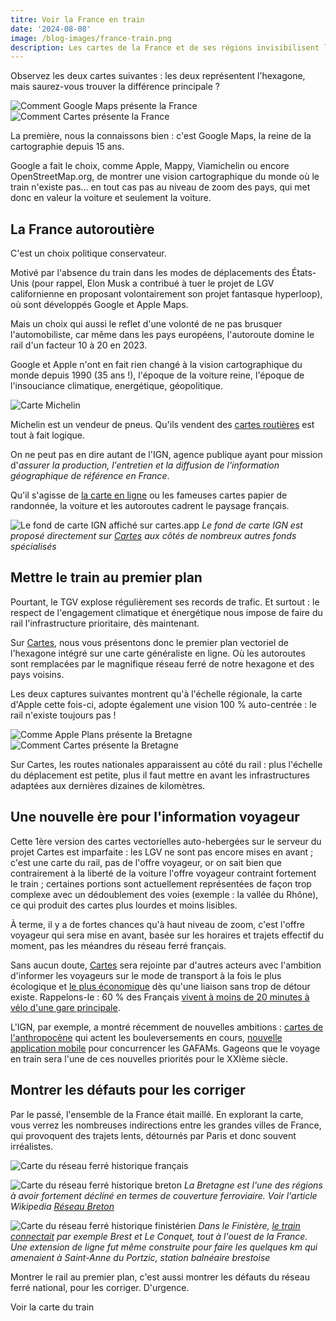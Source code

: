 ```yaml
---
titre: Voir la France en train
date: '2024-08-08'
image: /blog-images/france-train.png
description: Les cartes de la France et de ses régions invisibilisent le train. C'est pourtant le moyen de transport longue distance le plus important des prochaines décennies.
---
```



Observez les deux cartes suivantes : les deux représentent l'hexagone, mais saurez-vous trouver la différence principale ?

![Comment Google Maps présente la France](/blog-images/france-google.png)
![Comment Cartes présente la France](/blog-images/france-train.png)

La première, nous la connaissons bien : c'est Google Maps, la reine de la cartographie depuis 15 ans.

Google a fait le choix, comme Apple, Mappy, Viamichelin ou encore OpenStreetMap.org, de montrer une vision cartographique du monde où le train n'existe pas... en tout cas pas au niveau de zoom des pays, qui met donc en valeur la voiture et seulement la voiture.

## La France autoroutière

C'est un choix politique conservateur.

Motivé par l'absence du train dans les modes de déplacements des États-Unis (pour rappel, Elon Musk a contribué à tuer le projet de LGV californienne en proposant volontairement son projet fantasque hyperloop), où sont développés Google et Apple Maps.

Mais un choix qui aussi le reflet d'une volonté de ne pas brusquer l'automobiliste, car même dans les pays européens, l'autoroute domine le rail d'un facteur 10 à 20 en 2023.

Google et Apple n'ont en fait rien changé à la vision cartographique du monde depuis 1990 (35 ans !), l'époque de la voiture reine, l'époque de l'insouciance climatique, energétique, géopolitique.

![Carte Michelin](/blog-images/michelin-bretagne-1990.jpg)

Michelin est un vendeur de pneus. Qu'ils vendent des [cartes routières](https://fr.wikipedia.org/wiki/Carte_Michelin) est tout à fait logique.

On ne peut pas en dire autant de l'IGN, agence publique ayant pour mission d'_assurer la production, l'entretien et la diffusion de l'information géographique de référence en France_.

Qu'il s'agisse de [la carte en ligne](https://cartes.app/?style=ign) ou les fameuses cartes papier de randonnée, la voiture et les autoroutes cadrent le paysage français.

![Le fond de carte IGN affiché sur cartes.app](/blog-images/france-ign.png)
_Le fond de carte IGN est proposé directement sur [Cartes](https://cartes.app) aux côtés de nombreux autres fonds spécialisés_

## Mettre le train au premier plan

Pourtant, le TGV explose régulièrement ses records de trafic. Et surtout : le respect de l'engagement climatique et énergétique nous impose de faire du rail l'infrastructure prioritaire, dès maintenant.

Sur [Cartes](https://cartes.app), nous vous présentons donc le premier plan vectoriel de l'hexagone intégré sur une carte généraliste en ligne. Où les autoroutes sont remplacées par le magnifique réseau ferré de notre hexagone et des pays voisins.

Les deux captures suivantes montrent qu'à l'échelle régionale, la carte d'Apple cette fois-ci, adopte également une vision 100 % auto-centrée : le rail n'existe toujours pas !

![Comme Apple Plans présente la Bretagne](/blog-images/bretagne-apple.png)
![Comment Cartes présente la Bretagne](/blog-images/bretagne-train.png)

Sur Cartes, les routes nationales apparaissent au côté du rail : plus l'échelle du déplacement est petite, plus il faut mettre en avant les infrastructures adaptées aux dernières dizaines de kilomètres.

## Une nouvelle ère pour l'information voyageur

Cette 1ère version des cartes vectorielles auto-hebergées sur le serveur du projet Cartes est imparfaite : les LGV ne sont pas encore mises en avant ; c'est une carte du rail, pas de l'offre voyageur, or on sait bien que contrairement à la liberté de la voiture l'offre voyageur contraint fortement le train ; certaines portions sont actuellement représentées de façon trop complexe avec un dédoublement des voies (exemple : la vallée du Rhône), ce qui produit des cartes plus lourdes et moins lisibles.

À terme, il y a de fortes chances qu'à haut niveau de zoom, c'est l'offre voyageur qui sera mise en avant, basée sur les horaires et trajets effectif du moment, pas les méandres du réseau ferré français.

Sans aucun doute, [Cartes](https://cartes.app) sera rejointe par d'autres acteurs avec l'ambition d'informer les voyageurs sur le mode de transport à la fois le plus écologique et [le plus économique](https://futur.eco/cout-voiture) dès qu'une liaison sans trop de détour existe. Rappelons-le : 60 % des Français [vivent à moins de 20 minutes à vélo d'une gare principale](https://www.bl-evolution.com/publication/la-france-a-20-minutes-a-velo/).

L'IGN, par exemple, a montré récemment de nouvelles ambitions : [cartes de l'anthropocène](https://www.ign.fr/espace-presse/lign-publie-son-atlas-des-cartes-de-lanthropocene-2023-dedie-loccupation-des-sols) qui actent les bouleversements en cours, [nouvelle application mobile](https://www.radiofrance.fr/franceinter/podcasts/l-info-de-france-inter/l-info-de-france-inter-6292950) pour concurrencer les GAFAMs. Gageons que le voyage en train sera l'une de ces nouvelles priorités pour le XXIème siècle.

## Montrer les défauts pour les corriger

Par le passé, l'ensemble de la France était maillé. En explorant la carte, vous verrez les nombreuses indirections entre les grandes villes de France, qui provoquent des trajets lents, détournés par Paris et donc souvent irréalistes.

![Carte du réseau ferré historique français](https://upload.wikimedia.org/wikipedia/commons/thumb/8/80/Roell-1912_Karte_der_Franz%C3%B6sischen_Eisenbahnen.jpg/818px-Roell-1912_Karte_der_Franz%C3%B6sischen_Eisenbahnen.jpg)

![Carte du réseau ferré historique breton](https://upload.wikimedia.org/wikipedia/commons/4/4b/R%C3%A9seaux_ferr%C3%A9s_en_Bretagne.svg)
_La Bretagne est l'une des régions à avoir fortement décliné en termes de couverture ferroviaire. Voir l'article Wikipedia [Réseau Breton](https://fr.wikipedia.org/wiki/R%C3%A9seau_breton)_

![Carte du réseau ferré historique finistérien](https://upload.wikimedia.org/wikipedia/commons/7/77/Finist%C3%A8re.gif)
_Dans le Finistère, [le train connectait](https://fr.wikipedia.org/wiki/Chemins_de_fer_d%C3%A9partementaux_du_Finist%C3%A8re) par exemple Brest et Le Conquet, tout à l'ouest de la France. Une extension de ligne fut même construite pour faire les quelques km qui amenaient à Saint-Anne du Portzic, station balnéaire brestoise_

Montrer le rail au premier plan, c'est aussi montrer les défauts du réseau ferré national, pour les corriger. D'urgence.

<CTA>Voir la carte du train</CTA>
